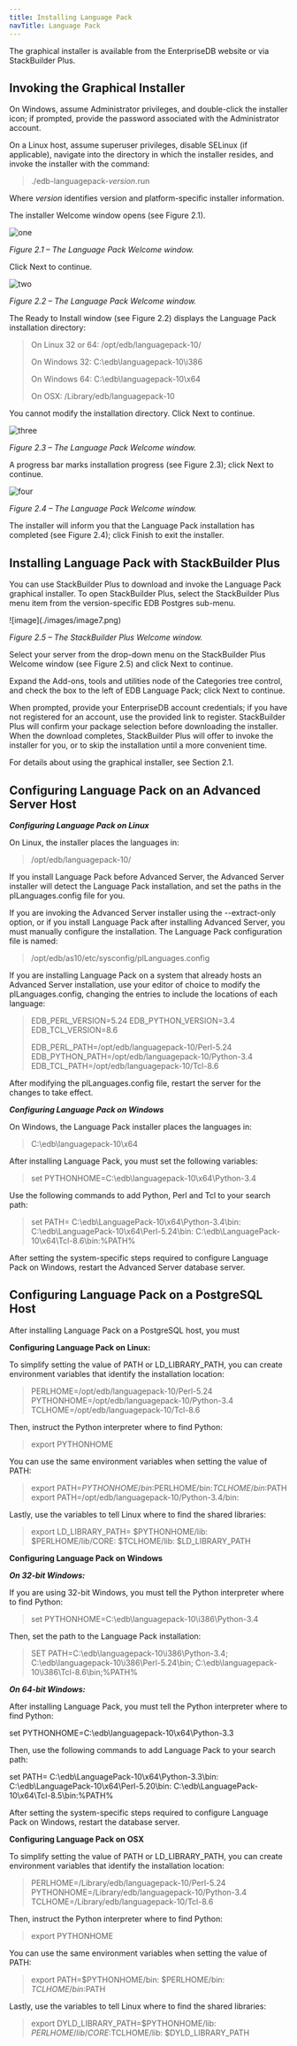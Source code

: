 ```yaml
---
title: Installing Language Pack
navTitle: Language Pack
---
```



The graphical installer is available from the EnterpriseDB website or via StackBuilder Plus.

## Invoking the Graphical Installer

On Windows, assume Administrator privileges, and double-click the installer icon; if prompted, provide the password associated with the Administrator account.

On a Linux host, assume superuser privileges, disable SELinux (if applicable), navigate into the directory in which the installer resides, and invoke the installer with the command:

> ./edb-languagepack-*version*.run

Where *version* identifies version and platform-specific installer information.

The installer Welcome window opens (see Figure 2.1).

![one](./images/image3.png)

*Figure 2.1 – The Language Pack Welcome window.*

Click Next to continue.

![two](./images/image4.png)

*Figure 2.2 – The Language Pack Welcome window.*

The Ready to Install window (see Figure 2.2) displays the Language Pack installation directory:

> On Linux 32 or 64: /opt/edb/languagepack-10/
>
> On Windows 32: C:\\edb\\languagepack-10\\i386
>
> On Windows 64: C:\\edb\\languagepack-10\\x64
>
> On OSX: /Library/edb/languagepack-10

You cannot modify the installation directory. Click Next to continue.

![three](./images/image5.png)

*Figure 2.3 – The Language Pack Welcome window.*

A progress bar marks installation progress (see Figure 2.3); click Next to continue.

![four](./images/image6.png)

*Figure 2.4 – The Language Pack Welcome window.*

The installer will inform you that the Language Pack installation has completed (see Figure 2.4); click Finish to exit the installer.

## Installing Language Pack with StackBuilder Plus

You can use StackBuilder Plus to download and invoke the Language Pack graphical installer. To open StackBuilder Plus, select the StackBuilder Plus menu item from the version-specific EDB Postgres sub-menu.

!\[image\]\(./images/image7.png)

*Figure 2.5 – The StackBuilder Plus Welcome window.*

Select your server from the drop-down menu on the StackBuilder Plus Welcome window (see Figure 2.5) and click Next to continue.

Expand the Add-ons, tools and utilities node of the Categories tree control, and check the box to the left of EDB Language Pack; click Next to continue.

When prompted, provide your EnterpriseDB account credentials; if you have not registered for an account, use the provided link to register. StackBuilder Plus will confirm your package selection before downloading the installer. When the download completes, StackBuilder Plus will offer to invoke the installer for you, or to skip the installation until a more convenient time.

For details about using the graphical installer, see Section <span class="underline">2.1</span>.

## **Configuring Language Pack on an Advanced Server Host**

***Configuring Language Pack on Linux***

On Linux, the installer places the languages in:

> /opt/edb/languagepack-10/

If you install Language Pack before Advanced Server, the Advanced Server installer will detect the Language Pack installation, and set the paths in the plLanguages.config file for you.

If you are invoking the Advanced Server installer using the --extract-only option, or if you install Language Pack after installing Advanced Server, you must manually configure the installation. The Language Pack configuration file is named:

> /opt/edb/as10/etc/sysconfig/plLanguages.config

If you are installing Language Pack on a system that already hosts an Advanced Server installation, use your editor of choice to modify the plLanguages.config, changing the entries to include the locations of each language:

> EDB\_PERL\_VERSION=5.24
> EDB\_PYTHON\_VERSION=3.4
> EDB\_TCL\_VERSION=8.6
>
> EDB\_PERL\_PATH=/opt/edb/languagepack-10/Perl-5.24 EDB\_PYTHON\_PATH=/opt/edb/languagepack-10/Python-3.4 EDB\_TCL\_PATH=/opt/edb/languagepack-10/Tcl-8.6

After modifying the plLanguages.config file, restart the server for the changes to take effect.

***Configuring Language Pack on Windows***

On Windows, the Language Pack installer places the languages in:

> C:\\edb\\languagepack-10\\x64

After installing Language Pack, you must set the following variables:

> set PYTHONHOME=C:\\edb\\languagepack-10\\x64\\Python-3.4

Use the following commands to add Python, Perl and Tcl to your search path:

> set PATH= C:\\edb\\LanguagePack-10\\x64\\Python-3.4\\bin:
> C:\\edb\\LanguagePack-10\\x64\\Perl-5.24\\bin:
> C:\\edb\\LanguagePack-10\\x64\\Tcl-8.6\\bin:%PATH%

After setting the system-specific steps required to configure Language Pack on Windows, restart the Advanced Server database server.

## **Configuring Language Pack on a PostgreSQL Host**

After installing Language Pack on a PostgreSQL host, you must

**Configuring Language Pack on Linux:**

To simplify setting the value of PATH or LD\_LIBRARY\_PATH, you can create environment variables that identify the installation location:

> PERLHOME=/opt/edb/languagepack-10/Perl-5.24
> PYTHONHOME=/opt/edb/languagepack-10/Python-3.4
> TCLHOME=/opt/edb/languagepack-10/Tcl-8.6

Then, instruct the Python interpreter where to find Python:

> export PYTHONHOME

You can use the same environment variables when setting the value of PATH:

> export PATH=$PYTHONHOME/bin:$PERLHOME/bin:$TCLHOME/bin:$PATH
> export PATH=/opt/edb/languagepack-10/Python-3.4/bin:

Lastly, use the variables to tell Linux where to find the shared libraries:

> export LD\_LIBRARY\_PATH=
> $PYTHONHOME/lib:
> $PERLHOME/lib/CORE:
> $TCLHOME/lib:
> $LD\_LIBRARY\_PATH

**Configuring Language Pack on Windows**

***On 32-bit Windows:***

If you are using 32-bit Windows, you must tell the Python interpreter where to find Python:

> set PYTHONHOME=C:\\edb\\languagepack-10\\i386\\Python-3.4

Then, set the path to the Language Pack installation:

> SET PATH=C:\\edb\\languagepack-10\\i386\\Python-3.4;
> C:\\edb\\languagepack-10\\i386\\Perl-5.24\\bin;
> C:\\edb\\languagepack-10\\i386\\Tcl-8.6\\bin;%PATH%

***On 64-bit Windows:***

After installing Language Pack, you must tell the Python interpreter where to find Python:

set PYTHONHOME=C:\\edb\\languagepack-10\\x64\\Python-3.3

Then, use the following commands to add Language Pack to your search path:

set PATH= C:\\edb\\LanguagePack-10\\x64\\Python-3.3\\bin: C:\\edb\\LanguagePack-10\\x64\\Perl-5.20\\bin: C:\\edb\\LanguagePack-10\\x64\\Tcl-8.5\\bin:%PATH%

After setting the system-specific steps required to configure Language Pack on Windows, restart the database server.

**Configuring Language Pack on OSX**

To simplify setting the value of PATH or LD\_LIBRARY\_PATH, you can create environment variables that identify the installation location:

> PERLHOME=/Library/edb/languagepack-10/Perl-5.24 PYTHONHOME=/Library/edb/languagepack-10/Python-3.4 TCLHOME=/Library/edb/languagepack-10/Tcl-8.6

Then, instruct the Python interpreter where to find Python:

> export PYTHONHOME

You can use the same environment variables when setting the value of PATH:

> export PATH=$PYTHONHOME/bin:
> $PERLHOME/bin:
> $TCLHOME/bin:$PATH

Lastly, use the variables to tell Linux where to find the shared libraries:

> export DYLD\_LIBRARY\_PATH=$PYTHONHOME/lib:
> $PERLHOME/lib/CORE:$TCLHOME/lib:
> $DYLD\_LIBRARY\_PATH

